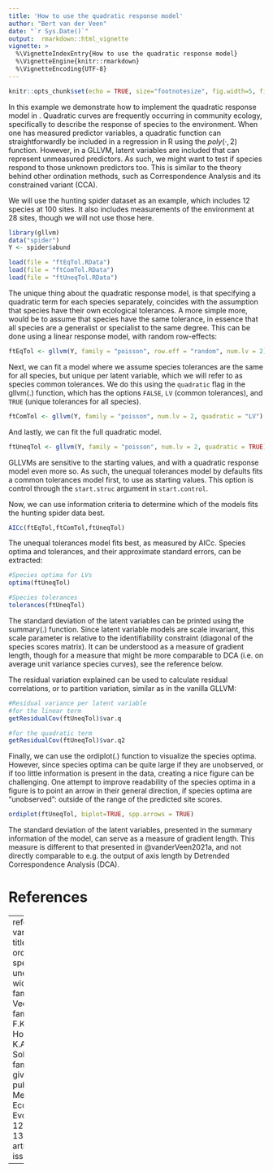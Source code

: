 ---
title: 'How to use the quadratic response model'
author: "Bert van der Veen"
date: "`r Sys.Date()`"
output:  rmarkdown::html_vignette
vignette: >
  %\VignetteIndexEntry{How to use the quadratic response model}
  %\VignetteEngine{knitr::rmarkdown}
  %\VignetteEncoding{UTF-8}
---

```{r setup, include=FALSE}
knitr::opts_chunk$set(echo = TRUE, size="footnotesize", fig.width=5, fig.height=5, fig.align="center",dev="png", code.frame = TRUE, warning = FALSE, fig.pos='H')
```

In this example we demonstrate how to implement the quadratic response model in \texttt{gllvm}. Quadratic curves are frequently occurring in community ecology, specifically to describe the response of species to the environment. When one has measured predictor variables, a quadratic function can straightforwardly be included in a regression in R using the $poly(\cdot,2)$ function. However, in a GLLVM, latent variables are included that can represent unmeasured predictors. As such, we might want to test if species respond to those unknown predictors too. This is similar to the theory behind other ordination methods, such as Correspondence Analysis and its constrained variant (CCA).

We will use the hunting spider dataset as an example, which includes 12 species at 100 sites. It also includes measurements of the environment at 28 sites, though we will not use those here.

```{r, message=F, warning=F}
library(gllvm)
data("spider")
Y <- spider$abund
```

```{r, echo=FALSE}
load(file = "ftEqTol.RData")
load(file = "ftComTol.RData")
load(file = "ftUneqTol.RData")
```

The unique thing about the quadratic response model, is that specifying a quadratic term for each species separately, coincides with the assumption that species have their own ecological tolerances. A more simple more, would be to assume that species have the same tolerance, in essence that all species are a generalist or specialist to the same degree. This can be done using a linear response model, with random row-effects:


```{r, eval = FALSE}
ftEqTol <- gllvm(Y, family = "poisson", row.eff = "random", num.lv = 2)
```

Next, we can fit a model where we assume species tolerances are the same for all species, but unique per latent variable, which we will refer to as species common tolerances. We do this using the `quadratic` flag in the $\text{gllvm}(.)$ function, which has the options `FALSE`, `LV` (common tolerances), and `TRUE` (unique tolerances for all species).

```{r, eval = FALSE}
ftComTol <- gllvm(Y, family = "poisson", num.lv = 2, quadratic = "LV")
```

And lastly, we can fit the full quadratic model.

```{r, eval = FALSE}
ftUneqTol <- gllvm(Y, family = "poisson", num.lv = 2, quadratic = TRUE)
```

GLLVMs are sensitive to the starting values, and with a quadratic response model even more so. As such, the unequal tolerances model by defaults fits a common tolerances model first, to use as starting values. This option is control through the `start.struc` argument in `start.control`.

Now, we can use information criteria to determine which of the models fits the hunting spider data best.

```{r}
AICc(ftEqTol,ftComTol,ftUneqTol)
```
The unequal tolerances model fits best, as measured by AICc. Species optima and tolerances, and their approximate standard errors, can be extracted:

```{r }
#Species optima for LVs
optima(ftUneqTol)

#Species tolerances
tolerances(ftUneqTol)
```

The standard deviation of the latent variables can be printed using the $\text{summary}(.)$ function. Since latent variable models are scale invariant, this scale parameter is relative to the identifiability constraint (diagonal of the species scores matrix). It can be understood as a measure of gradient length, though for a measure that might be more comparable to DCA (i.e. on average unit variance species curves), see the reference below.

The residual variation explained can be used to calculate residual correlations, or to partition variation, similar as in the vanilla GLLVM:
```{r}
#Residual variance per latent variable
#for the linear term
getResidualCov(ftUneqTol)$var.q

#for the quadratic term
getResidualCov(ftUneqTol)$var.q2
```

Finally, we can use the $\text{ordiplot}(.)$ function to visualize the species optima. However, since species optima can be quite large if they are unobserved, or if too little information is present in the data, creating a nice figure can be challenging. One attempt to improve readability of the species optima in a figure is to point an arrow in their general direction, if species optima are "unobserved": outside of the range of the predicted site scores.

```{r quad_plot}
ordiplot(ftUneqTol, biplot=TRUE, spp.arrows = TRUE)
```

The standard deviation of the latent variables, presented in the summary information of the model, can serve as a measure of gradient length. This measure is different to that presented in @vanderVeen2021a, and not directly comparable to e.g. the output of axis length by Detrended Correspondence Analysis (DCA).

# References

---
references:
- id: vanderVeen2021a
  title: Model-based ordination for species with unequal niche widths.
  author: 
  - family: van der Veen
    given: B.
  - family: Hui
    given: F.K.C.
  - family: Hovstad
    given: K.A.
  - family: Solbu
    given: E.B.
  - family: O'Hara
    given: R.B.
  publisher: Methods in Ecology and Evolution
  volume: 12
  page: 1288-1300
  type: article-journal
  issued:
    year: 2021

---